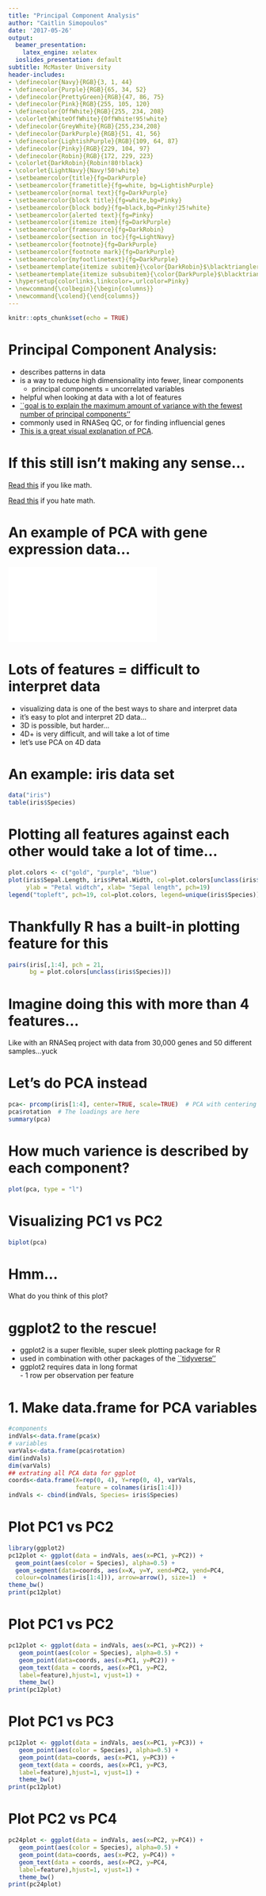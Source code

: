 ```yaml
---
title: "Principal Component Analysis"
author: "Caitlin Simopoulos"
date: '2017-05-26'
output:
  beamer_presentation:
    latex_engine: xelatex
  ioslides_presentation: default
subtitle: McMaster University
header-includes:
- \definecolor{Navy}{RGB}{3, 1, 44}
- \definecolor{Purple}{RGB}{65, 34, 52}
- \definecolor{PrettyGreen}{RGB}{47, 86, 75}
- \definecolor{Pink}{RGB}{255, 105, 120}
- \definecolor{OffWhite}{RGB}{255, 234, 208}
- \colorlet{WhiteOffWhite}{OffWhite!95!white}
- \definecolor{GreyWhite}{RGB}{255,234,208}
- \definecolor{DarkPurple}{RGB}{51, 41, 56}
- \definecolor{LightishPurple}{RGB}{109, 64, 87}
- \definecolor{Pinky}{RGB}{229, 104, 97}
- \definecolor{Robin}{RGB}{172, 229, 223}
- \colorlet{DarkRobin}{Robin!80!black}
- \colorlet{LightNavy}{Navy!50!white}
- \setbeamercolor{title}{fg=DarkPurple}
- \setbeamercolor{frametitle}{fg=white, bg=LightishPurple}
- \setbeamercolor{normal text}{fg=DarkPurple}
- \setbeamercolor{block title}{fg=white,bg=Pinky}
- \setbeamercolor{block body}{fg=black,bg=Pinky!25!white}
- \setbeamercolor{alerted text}{fg=Pinky}
- \setbeamercolor{itemize item}{fg=DarkPurple}
- \setbeamercolor{framesource}{fg=DarkRobin}
- \setbeamercolor{section in toc}{fg=LightNavy}
- \setbeamercolor{footnote}{fg=DarkPurple}
- \setbeamercolor{footnote mark}{fg=DarkPurple}
- \setbeamercolor{myfootlinetext}{fg=DarkPurple}
- \setbeamertemplate{itemize subitem}{\color{DarkRobin}$\blacktriangleright$}
- \setbeamertemplate{itemize subsubitem}{\color{DarkPurple}$\blacktriangleright$}
- \hypersetup{colorlinks,linkcolor=,urlcolor=Pinky}
- \newcommand{\colbegin}{\begin{columns}}
- \newcommand{\colend}{\end{columns}}
---
```


```r
knitr::opts_chunk$set(echo = TRUE)
```

# Principal Component Analysis:

- describes patterns in data
- is a way to reduce high dimensionality into fewer, linear components  
   - principal components = uncorrelated variables  
- helpful when looking at data with a lot of features  
- [``goal is to explain the maximum amount of variance with the fewest number of principal components''](http://support.minitab.com/en-us/minitab/17/topic-library/modeling-statistics/multivariate/principal-components-and-factor-analysis/what-is-pca/)
- commonly used in RNASeq QC, or for finding influencial genes 
- [This is a great visual explanation of PCA](http://setosa.io/ev/principal-component-analysis/).


# If this still isn't making any sense...

[Read this](http://www.cs.otago.ac.nz/cosc453/student_tutorials/principal_components.pdf) if you like math.

[Read this](https://www.quora.com/How-to-explain-PCA-in-laymans-terms) if you hate math. 

# An example of PCA with gene expression data...

![](figs/pc24_labelled.pdf)



# Lots of features = difficult to interpret data

- visualizing data is one of the best ways to share and interpret data
- it's easy to plot and interpret 2D data...
- 3D is possible, but harder...
- 4D+ is very difficult, and will take a lot of time
- let's use PCA on 4D data 


# An example: iris data set

```r

data("iris")
table(iris$Species)
```

# \normalsize Plotting all features against each other would take a lot of time...
\tiny
```r
plot.colors <- c("gold", "purple", "blue")
plot(iris$Sepal.Length, iris$Petal.Width, col=plot.colors[unclass(iris$Species)],
     ylab = "Petal widtch", xlab= "Sepal length", pch=19)
legend("topleft", pch=19, col=plot.colors, legend=unique(iris$Species))
```

# Thankfully R has a built-in plotting feature for this
\footnotesize
```r
pairs(iris[,1:4], pch = 21, 
      bg = plot.colors[unclass(iris$Species)])
```

# Imagine doing this with more than 4 features...

Like with an RNASeq project with data from 30,000 genes and 50 different samples...yuck


# Let's do PCA instead
\footnotesize
```r
pca<- prcomp(iris[1:4], center=TRUE, scale=TRUE)  # PCA with centering and scaling
pca$rotation  # The loadings are here
summary(pca)
```

# How much varience is described by each component?
```r
plot(pca, type = "l")
```

# Visualizing PC1 vs PC2
```r
biplot(pca)
```

# Hmm... 

What do you think of this plot?

# ggplot2 to the rescue! 

- ggplot2 is a super flexible, super sleek plotting package for R
- used in combination with other packages of the [``tidyverse''](http://tidyverse.org)
- ggplot2 requires data in long format  
      - 1 row per observation per feature

# 1. Make data.frame for PCA variables
 \footnotesize
```r
#components
indVals<-data.frame(pca$x)
# variables
varVals<-data.frame(pca$rotation)
dim(indVals) 
dim(varVals)
## extrating all PCA data for ggplot
coords<-data.frame(X=rep(0, 4), Y=rep(0, 4), varVals, 
                   feature = colnames(iris[1:4]))
indVals <- cbind(indVals, Species= iris$Species)
```
# Plot PC1 vs PC2
\footnotesize
```r
library(ggplot2)
pc12plot <- ggplot(data = indVals, aes(x=PC1, y=PC2)) +
  geom_point(aes(color = Species), alpha=0.5) +
  geom_segment(data=coords, aes(x=X, y=Y, xend=PC2, yend=PC4,
  colour=colnames(iris[1:4])), arrow=arrow(), size=1)  +
theme_bw()     
print(pc12plot)  
```

# Plot PC1 vs PC2
\footnotesize
```r
pc12plot <- ggplot(data = indVals, aes(x=PC1, y=PC2)) +
   geom_point(aes(color = Species), alpha=0.5) +
   geom_point(data=coords, aes(x=PC1, y=PC2)) +
   geom_text(data = coords, aes(x=PC1, y=PC2,
   label=feature),hjust=1, vjust=1) +
   theme_bw()
print(pc12plot)
```

# Plot PC1 vs PC3
\footnotesize
```r
pc12plot <- ggplot(data = indVals, aes(x=PC1, y=PC3)) +
   geom_point(aes(color = Species), alpha=0.5) +
   geom_point(data=coords, aes(x=PC1, y=PC3)) +
   geom_text(data = coords, aes(x=PC1, y=PC3,
   label=feature),hjust=1, vjust=1) +
   theme_bw()
print(pc12plot)
```


# Plot PC2 vs PC4
\footnotesize
```r
pc24plot <- ggplot(data = indVals, aes(x=PC2, y=PC4)) +
   geom_point(aes(color = Species), alpha=0.5) +
   geom_point(data=coords, aes(x=PC2, y=PC4)) +
   geom_text(data = coords, aes(x=PC2, y=PC4,
   label=feature),hjust=1, vjust=1) +
   theme_bw()
print(pc24plot)
```
